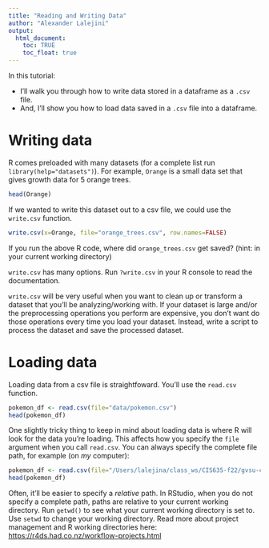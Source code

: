 ```yaml
---
title: "Reading and Writing Data"
author: "Alexander Lalejini"
output:
  html_document:
    toc: TRUE
    toc_float: true
---
```


In this tutorial:

- I'll walk you through how to write data stored in a dataframe as a `.csv` file.
- And, I'll show you how to load data saved in a `.csv` file into a dataframe.

# Writing data

R comes preloaded with many datasets (for a complete list run `library(help="datasets")`).
For example, `Orange` is a small data set that gives growth data for 5 orange trees.

```r
head(Orange)
```

If we wanted to write this dataset out to a csv file, we could use the `write.csv` function.

```r
write.csv(x=Orange, file="orange_trees.csv", row.names=FALSE)
```

If you run the above R code, where did `orange_trees.csv` get saved? (hint: in your current working directory)

`write.csv` has many options. Run `?write.csv` in your R console to read the documentation.

`write.csv` will be very useful when you want to clean up or transform a dataset that you'll be analyzing/working with.
If your dataset is large and/or the preprocessing operations you perform are expensive, you don't want do those operations every time you load your dataset.
Instead, write a script to process the dataset and save the processed dataset.

# Loading data

Loading data from a csv file is straightfoward. You'll use the `read.csv` function.

```r
pokemon_df <- read.csv(file="data/pokemon.csv")
head(pokemon_df)
```

One slightly tricky thing to keep in mind about loading data is where R will look for the data you're loading.
This affects how you specify the `file` argument when you call `read.csv`.
You can always specify the complete file path, for example (on _my_ computer):

```r
pokemon_df <- read.csv(file="/Users/lalejina/class_ws/CIS635-f22/gvsu-cis635-2022f/lecture-material/week-02/data/pokemon.csv")
head(pokemon_df)
```

Often, it'll be easier to specify a _relative_ path.
In RStudio, when you do not specify a complete path, paths are relative to your current working directory.
Run `getwd()` to see what your current working directory is set to.
Use `setwd` to change your working directory.
Read more about project management and R working directories here: <https://r4ds.had.co.nz/workflow-projects.html>


